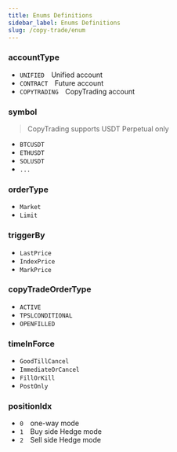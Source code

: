 ```yaml
---
title: Enums Definitions
sidebar_label: Enums Definitions
slug: /copy-trade/enum
---
```


### accountType
* `UNIFIED`&emsp;Unified account
* `CONTRACT`&emsp;Future account
* `COPYTRADING`&emsp;CopyTrading account

### symbol
> CopyTrading supports USDT Perpetual only
* `BTCUSDT`
* `ETHUSDT`
* `SOLUSDT`
* `...`

### orderType
* `Market`
* `Limit`

### triggerBy
* `LastPrice`
* `IndexPrice`
* `MarkPrice`

### copyTradeOrderType
* `ACTIVE`
* `TPSLCONDITIONAL`
* `OPENFILLED`

### timeInForce
* `GoodTillCancel`
* `ImmediateOrCancel`
* `FillOrKill`
* `PostOnly`

### positionIdx
* `0`&emsp;one-way mode
* `1`&emsp;Buy side Hedge mode
* `2`&emsp;Sell side Hedge mode